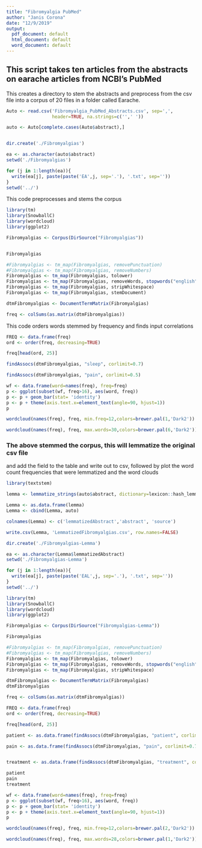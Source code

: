 ---
title: "Fibromyalgia PubMed"
author: "Janis Corona"
date: "12/9/2019"
output:
  pdf_document: default
  html_document: default
  word_document: default
---

## This script takes ten articles from the abstracts on earache articles from NCBI's PubMed


This creates a directory to stem the abstracts and preprocess from the csv file
into a corpus of 20 files in a folder called Earache.
```{r, error=FALSE, message=FALSE, warning=FALSE}
Auto <- read.csv('Fibromyalgia_PubMed_Abstracts.csv', sep=',',
                 header=TRUE, na.strings=c('',' '))

auto <- Auto[complete.cases(Auto$abstract),]


dir.create('./Fibromyalgias')

ea <- as.character(auto$abstract)
setwd('./Fibromyalgias')

for (j in 1:length(ea)){
  write(ea[j], paste(paste('EA',j, sep='.'), '.txt', sep=''))
}
setwd('../')


```

This code preprocesses and stems the corpus
```{r, error=FALSE, warning=FALSE, message=FALSE}
library(tm)
library(SnowballC)
library(wordcloud)
library(ggplot2)

Fibromyalgias <- Corpus(DirSource("Fibromyalgias"))


Fibromyalgias

#Fibromyalgias <- tm_map(Fibromyalgias, removePunctuation)
#Fibromyalgias <- tm_map(Fibromyalgias, removeNumbers)
Fibromyalgias <- tm_map(Fibromyalgias, tolower)
Fibromyalgias <- tm_map(Fibromyalgias, removeWords, stopwords("english"))
Fibromyalgias <- tm_map(Fibromyalgias, stripWhitespace)
Fibromyalgias <- tm_map(Fibromyalgias, stemDocument)

dtmFibromyalgias <- DocumentTermMatrix(Fibromyalgias)

freq <- colSums(as.matrix(dtmFibromyalgias))

```

This code orders words stemmed by frequency and finds input correlations
```{r}
FREQ <- data.frame(freq)
ord <- order(freq, decreasing=TRUE)

freq[head(ord, 25)]


```


```{r}
findAssocs(dtmFibromyalgias, "sleep", corlimit=0.7)

```


```{r}
findAssocs(dtmFibromyalgias, "pain", corlimit=0.5)
```


```{r}
wf <- data.frame(word=names(freq), freq=freq)
p <- ggplot(subset(wf, freq>16), aes(word, freq))
p <- p + geom_bar(stat= 'identity') 
p <- p + theme(axis.text.x=element_text(angle=90, hjust=1)) 
p

```


```{r}
wordcloud(names(freq), freq, min.freq=12,colors=brewer.pal(1,'Dark2'))

```


```{r}
wordcloud(names(freq), freq, max.words=30,colors=brewer.pal(6,'Dark2'))

```

### The above stemmed the corpus, this will lemmatize the original csv file
and add the field to the table and write out to csv, followed by plot the 
word count frequencies that were lemmatized and the word clouds

```{r, error=FALSE, message=FALSE, warning=FALSE}
library(textstem)

lemma <- lemmatize_strings(auto$abstract, dictionary=lexicon::hash_lemmas)

Lemma <- as.data.frame(lemma)
Lemma <- cbind(Lemma, auto)

colnames(Lemma) <- c('lemmatizedAbstract','abstract', 'source')

write.csv(Lemma, 'LemmatizedFibromyalgias.csv', row.names=FALSE)

```

```{r, error=FALSE, message=FALSE, warning=FALSE}
dir.create('./Fibromyalgias-Lemma')

ea <- as.character(Lemma$lemmatizedAbstract)
setwd('./Fibromyalgias-Lemma')

for (j in 1:length(ea)){
  write(ea[j], paste(paste('EAL',j, sep='.'), '.txt', sep=''))
}
setwd('../')

```

```{r, error=FALSE, message=FALSE, warning=FALSE}
library(tm)
library(SnowballC)
library(wordcloud)
library(ggplot2)

```



```{r}
Fibromyalgias <- Corpus(DirSource("Fibromyalgias-Lemma"))

Fibromyalgias

#Fibromyalgias <- tm_map(Fibromyalgias, removePunctuation)
#Fibromyalgias <- tm_map(Fibromyalgias, removeNumbers)
Fibromyalgias <- tm_map(Fibromyalgias, tolower)
Fibromyalgias <- tm_map(Fibromyalgias, removeWords, stopwords("english"))
Fibromyalgias <- tm_map(Fibromyalgias, stripWhitespace)

dtmFibromyalgias <- DocumentTermMatrix(Fibromyalgias)
dtmFibromyalgias

```

```{r}
freq <- colSums(as.matrix(dtmFibromyalgias))

FREQ <- data.frame(freq)
ord <- order(freq, decreasing=TRUE)

freq[head(ord, 25)]

```


```{r}
patient <- as.data.frame(findAssocs(dtmFibromyalgias, "patient", corlimit=0.70))

pain <- as.data.frame(findAssocs(dtmFibromyalgias, "pain", corlimit=0.75))


treatment <- as.data.frame(findAssocs(dtmFibromyalgias, "treatment", corlimit=0.55))

patient
pain
treatment
```

```{r, width=500, height=500}
wf <- data.frame(word=names(freq), freq=freq)
p <- ggplot(subset(wf, freq>16), aes(word, freq))
p <- p + geom_bar(stat= 'identity') 
p <- p + theme(axis.text.x=element_text(angle=90, hjust=1)) 
p

```

```{r}
wordcloud(names(freq), freq, min.freq=12,colors=brewer.pal(2,'Dark2'))

```

```{r}
wordcloud(names(freq), freq, max.words=28,colors=brewer.pal(1,'Dark2'))

```

